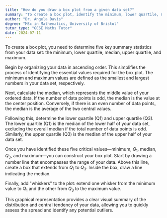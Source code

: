 ```yaml
---
title: "How do you draw a box plot from a given data set?"
summary: "To create a box plot, identify the minimum, lower quartile, median, upper quartile, and maximum values of the data set."
author: "Dr. Angela Davis"
degree: "MSc in Mathematics, University of Bristol"
tutor_type: "GCSE Maths Tutor"
date: 2024-07-11
---
```


To create a box plot, you need to determine five key summary statistics from your data set: the minimum, lower quartile, median, upper quartile, and maximum.

Begin by organizing your data in ascending order. This simplifies the process of identifying the essential values required for the box plot. The minimum and maximum values are defined as the smallest and largest numbers in your data set, respectively.

Next, calculate the median, which represents the middle value of your ordered data. If the number of data points is odd, the median is the value at the center position. Conversely, if there is an even number of data points, the median is the average of the two central values.

Following this, determine the lower quartile (Q1) and upper quartile (Q3). The lower quartile (Q1) is the median of the lower half of your data set, excluding the overall median if the total number of data points is odd. Similarly, the upper quartile (Q3) is the median of the upper half of your data set.

Once you have identified these five critical values—minimum, $Q_1$, median, $Q_3$, and maximum—you can construct your box plot. Start by drawing a number line that encompasses the range of your data. Above this line, create a box that extends from $Q_1$ to $Q_3$. Inside the box, draw a line indicating the median.

Finally, add "whiskers" to the plot: extend one whisker from the minimum value to $Q_1$ and the other from $Q_3$ to the maximum value.

This graphical representation provides a clear visual summary of the distribution and central tendency of your data, allowing you to quickly assess the spread and identify any potential outliers.
    